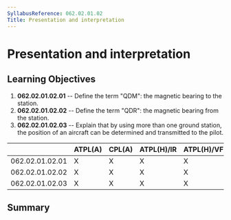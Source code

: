 ```yaml
---
SyllabusReference: 062.02.01.02
Title: Presentation and interpretation
---
```


# Presentation and interpretation

## Learning Objectives

1.  **062.02.01.02.01** -- Define the term "QDM": the magnetic bearing to the
    station.
2.  **062.02.01.02.02** -- Define the term "QDR": the magnetic bearing from the
    station.
3.  **062.02.01.02.03** -- Explain that by using more than one ground station,
    the position of an aircraft can be determined and transmitted to the pilot.

|                 | ATPL(A) | CPL(A) | ATPL(H)/IR | ATPL(H)/VFR | CPL(H) | IR  | CBIR(A) |
| --------------- | ------- | ------ | ---------- | ----------- | ------ | --- | ------- |
| 062.02.01.02.01 | X       | X      | X          | X           | X      | X   | X       |
| 062.02.01.02.02 | X       | X      | X          | X           | X      | X   | X       |
| 062.02.01.02.03 | X       | X      | X          | X           | X      | X   |         |

## Summary
